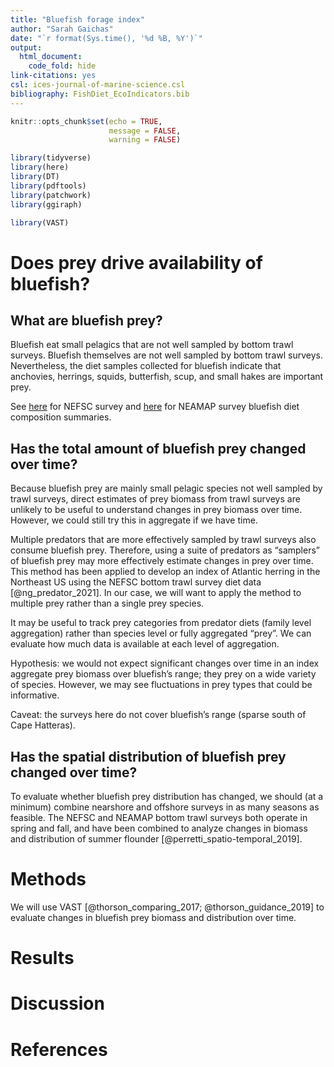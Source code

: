 ```yaml
---
title: "Bluefish forage index"
author: "Sarah Gaichas"
date: "`r format(Sys.time(), '%d %B, %Y')`"
output:
  html_document:
    code_fold: hide
link-citations: yes
csl: ices-journal-of-marine-science.csl
bibliography: FishDiet_EcoIndicators.bib
---
```


```r
knitr::opts_chunk$set(echo = TRUE,
                      message = FALSE,
                      warning = FALSE)

library(tidyverse)
library(here)
library(DT)
library(pdftools)
library(patchwork)
library(ggiraph)

library(VAST)
```

# Does prey drive availability of bluefish?

## What are bluefish prey?

Bluefish eat small pelagics that are not well sampled by bottom trawl surveys. Bluefish themselves are not well sampled by bottom trawl surveys. Nevertheless, the diet samples collected for bluefish indicate that anchovies, herrings, squids, butterfish, scup, and small hakes are important prey. 

See [here](https://sgaichas.github.io/bluefishdiet/DietSummary.html) for NEFSC survey and [here](https://docs.google.com/presentation/d/1VlP0OsSLnoaoFHHt7kJbrqNTgBJqI6Ru/edit#slide=id.p1) for NEAMAP survey bluefish diet composition summaries.

## Has the total amount of bluefish prey changed over time?

Because bluefish prey are mainly small pelagic species not well sampled by trawl surveys, direct estimates of prey biomass from trawl surveys are unlikely to be useful to understand changes in prey biomass over time. However, we could still try this in aggregate if we have time.

Multiple predators that are more effectively sampled by trawl surveys also consume bluefish prey. Therefore, using a suite of predators as "samplers" of bluefish prey may more effectively estimate changes in prey over time. This method has been applied to develop an index of Atlantic herring in the Northeast US using the NEFSC bottom trawl survey diet data [@ng_predator_2021]. In our case, we will want to apply the method to multiple prey rather than a single prey species.

It may be useful to track prey categories from predator diets (family level aggregation) rather than species level or fully aggregated "prey". We can evaluate how much data is available at each level of aggregation. 

Hypothesis: we would not expect significant changes over time in an index aggregate prey biomass over bluefish's range; they prey on a wide variety of species. However, we may see fluctuations in prey types that could be informative.

Caveat: the surveys here do not cover bluefish's range (sparse south of Cape Hatteras).

## Has the spatial distribution of bluefish prey changed over time?

To evaluate whether bluefish prey distribution has changed, we should (at a minimum) combine nearshore and offshore surveys in as many seasons as feasible. The NEFSC and NEAMAP bottom trawl surveys both operate in spring and fall, and have been combined to analyze changes in biomass and distribution of summer flounder [@perretti_spatio-temporal_2019]. 

# Methods

We will use VAST [@thorson_comparing_2017; @thorson_guidance_2019] to evaluate changes in bluefish prey biomass and distribution over time.  



# Results


# Discussion


# References
